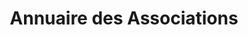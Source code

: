 ---
layout: ../../../layouts/AssoSort.astro
title: "Annuaire des Associations"
typeFilter: autre
affiliationFilter: sante
---